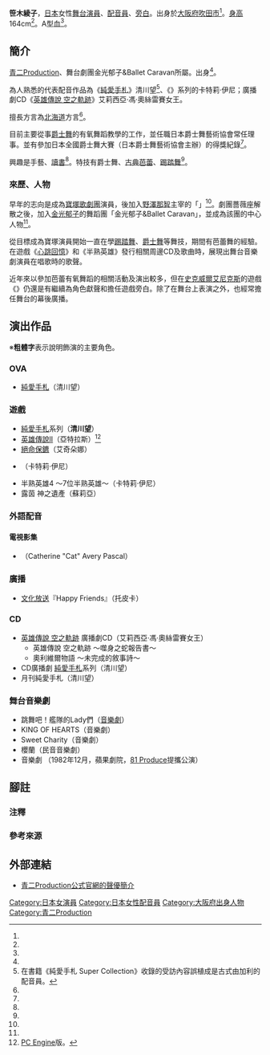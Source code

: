 {{multiple issues|
{{Notability Unreferenced|time=2016-08-11T09:33:17+00:00}}
{{Primarysources|time=2016-08-11T09:33:17+00:00}}
}}
{{noteTA|G1=Anime}}
{{配音員
|姓名= 笹木綾子
|圖片= 
|尺寸= 
|替代= 
|簡介= 
|本名= 	
|外文名= 
|外文= 
|羅馬拼音= 
|英文名= 
|暱稱= 
|藝名= 
|國籍= 
|籍貫= 
|出生地= 
|出身地= {{JPN}}[[大阪府|大阪府]][[吹田市|吹田市]]
|死歿地= 
|出生名= 
|生年= 1961
|生月= 5
|生日= 1
|歿年= 
|歿月= 
|歿日= 
|血型= A型
|配演語言= 
|教育程度= 
|母校= 
|所屬= [[青二製作|青二Production]]
|宗教信仰= 
|配偶= 
|任職紀錄= 
|出道作= 
|代表作= '''遊戲'''<br />清川望（[[心跳回憶_(遊戲)|純愛手札]]）<br />卡特莉·伊尼（{{link-ja|半熟英雄|半熟英雄}系列}}）<hr />'''廣播劇CD'''<br />艾莉西亞·馮·奧絲雷賽女王<br />（[[英雄傳說VI_空之軌跡#廣播劇CD|英雄傳說 空之軌跡]]）
|網站= 
|其他= 
|module= {{japanese|embed=yes|笹木 綾子|ささき あやこ|Sasaki Ayako}}
}}
'''笹木綾子'''{{BD|1961年|5月1日<ref name="aoni-pro">{{Cite web|date=|url=http://www.aoni.co.jp/actress/sa/sasaki-ayako.html|title=青二Production公式官網的聲優簡介|work=|author=|publisher=[[青二製作|青二Production]]|accessdate=2016-08-11|language=ja|archive-date=2016-03-04|archive-url=https://web.archive.org/web/20160304222504/http://www.aoni.co.jp/actress/sa/sasaki-ayako.html|dead-url=no}}</ref>||}}，[[日本|日本]]女性[[舞台|舞台]][[演員|演員]]、[[配音員|配音員]]、[[旁白|旁白]]。出身於[[大阪府|大阪府]][[吹田市|吹田市]]<ref name="aoni-pro" />。[[身高|身高]]164cm<ref name="aoni-pro" />。A型[[血型|血]]<ref name="aoni-pro" />。

== 簡介 ==
[[青二製作|青二Production]]、舞台劇團金光郁子&Ballet Caravan所屬。{{link-ja|高崎市立女子高等學校|高崎市立高崎経済大学附属高等学校}}出身<ref name="aoni-pro" />。

為人熟悉的代表配音作品為《[[心跳回憶_(遊戲)|純愛手札]]》清川望<ref group="注">在書籍《純愛手札 Super Collection》收錄的受訪內容誤植成是古式由加利的配音員。</ref>、《{{link-ja|半熟英雄|半熟英雄}}》系列的卡特莉·伊尼；廣播劇CD《[[英雄傳說VI_空之軌跡#廣播劇CD|英雄傳說 空之軌跡]]》艾莉西亞·馮·奧絲雷賽女王。

擅長方言為[[北海道|北海道]]方言<ref name="aoni-pro" />。

目前主要從事[[爵士舞|爵士舞]]的有氧舞蹈教學的工作，並任職日本爵士舞藝術協會常任理事。並有參加日本全國爵士舞大賽（日本爵士舞藝術協會主辦）的得獎紀錄<ref name="aoni-pro" />。

興趣是手藝、[[讀書|讀書]]<ref name="aoni-pro" />。特技有爵士舞、[[芭蕾舞|古典芭蕾]]、[[踢踏舞|踢踏舞]]<ref name="aoni-pro" />。

=== 來歷、人物 ===
早年的志向是成為[[寶塚歌劇團|寶塚歌劇團]]演員，後加入[[野澤那智|野澤那智]]主宰的「{{link-ja|劇團薔薇座|劇団薔薇座}}」<ref name="aoni-pro" />。劇團薔薇座解散之後，加入[[金光郁子|金光郁子]]的舞蹈團「金光郁子&Ballet Caravan」，並成為該團的中心人物<ref name="aoni-pro" />。

從目標成為寶塚演員開始一直在學[[踢踏舞|踢踏舞]]、[[爵士舞|爵士舞]]等舞技，期間有芭蕾舞的經驗。在遊戲《[[心跳回憶|心跳回憶]]》和《半熟英雄》發行相關周邊CD及歌曲時，展現出舞台音樂劇演員在唱歌時的歌聲。

近年來以參加芭蕾有氧舞蹈的相關活動及演出較多，但在[[史克威爾艾尼克斯|史克威爾艾尼克斯]]的遊戲《{{link-ja|半熟英雄|半熟英雄}}》仍還是有繼續為角色獻聲和擔任遊戲旁白。除了在舞台上表演之外，也經常擔任舞台的幕後廣播。

== 演出作品 ==
※'''粗體字'''表示說明飾演的主要角色。
=== OVA ===
* [[心跳回憶_(遊戲)|純愛手札]]（清川望）

=== 遊戲 ===
* [[心跳回憶_(遊戲)|純愛手札]]系列（'''清川望'''）
* [[英雄傳說_(遊戲)|英雄傳說II]]（亞特拉斯）<ref group="注" name="pc-engine">[[PC_Engine|PC Engine]]版。</ref>
* [[絕命保鑣|絕命保鑣]]（艾奇朵娜）
* {{link-ja|半熟英雄對|半熟英雄|半熟英雄對3D}}（卡特莉·伊尼）
* 半熟英雄4 ～7位半熟英雄～（卡特莉·伊尼）
* 露茵 神之遺產（蘇莉亞）

=== 外語配音 ===
==== 電視影集 ====
* {{link-en|虎膽特攻隊|Acapulco H.E.A.T.}}（Catherine "Cat" Avery Pascal）

=== 廣播 ===
* [[文化放送_(日本)|文化放送]]『Happy Friends』（托皮卡）

=== CD ===
* [[英雄傳說VI_空之軌跡#廣播劇CD|英雄傳說 空之軌跡]] 廣播劇CD（艾莉西亞·馮·奧絲雷賽女王）
** 英雄傳說 空之軌跡 ～噬身之蛇報告書～
** 奧利維爾物語 ～未完成的敘事詩～
* CD廣播劇 [[心跳回憶系列|純愛手札]]系列（清川望）
* 月刊純愛手札（清川望）

=== 舞台音樂劇 ===
* 跳舞吧！艦隊的Lady們（[[音樂劇|音樂劇]]）
* KING OF HEARTS（音樂劇）
* Sweet Charity（音樂劇）
* 櫻蘭（民音音樂劇）
* 音樂劇 {{link-ja|飛吧！京濱吸血鬼|飛べ!京浜ドラキュラ}}（1982年12月，蘋果劇院，[[81_Produce|81 Produce]]提攜公演）

== 腳註 ==
=== 注釋 ===
{{reflist|group="注"}}

=== 參考來源 ===
{{reflist}}

== 外部連結 ==
* [http://www.aoni.co.jp/actress/sa/sasaki-ayako.html 青二Production公式官網的聲優簡介] {{Wayback|url=http://www.aoni.co.jp/actress/sa/sasaki-ayako.html |date=20160304222504 }} {{ja icon}}

{{青二Production}}
{{DEFAULTSORT:Sasaki Ayako}}
[[Category:日本女演員|Category:日本女演員]]
[[Category:日本女性配音員|Category:日本女性配音員]]
[[Category:大阪府出身人物|Category:大阪府出身人物]]
[[Category:青二Production|Category:青二Production]]